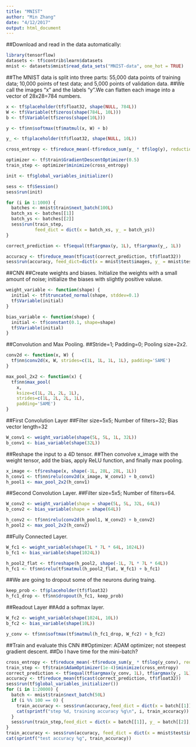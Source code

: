 ```yaml
---
title: "MNIST"
author: "Min Zhang"
date: "4/12/2017"
output: html_document
---
```

##Download and read in the data automatically:
```r
library(tensorflow)
datasets <- tf$contrib$learn$datasets
mnist <- datasets$mnist$read_data_sets("MNIST-data", one_hot = TRUE)
```

##The MNIST data is split into three parts: 55,000 data points of training data; 10,000 points of test data; and 5,000 points of validation data. 
##We call the images "x" and the labels "y".We can flatten each image into a vector of 28x28=784 numbers.

```r
x <- tf$placeholder(tf$float32, shape(NULL, 784L))
W <- tf$Variable(tf$zeros(shape(784L, 10L)))
b <- tf$Variable(tf$zeros(shape(10L)))
```

```r
y <- tf$nn$softmax(tf$matmul(x, W) + b)
```

```r
y_ <- tf$placeholder(tf$float32, shape(NULL, 10L))
```

```r
cross_entropy <- tf$reduce_mean(-tf$reduce_sum(y_ * tf$log(y), reduction_indices=1L))
```

```r
optimizer <- tf$train$GradientDescentOptimizer(0.5)
train_step <- optimizer$minimize(cross_entropy)
```

```r
init <- tf$global_variables_initializer()
```

```r
sess <- tf$Session()
sess$run(init)
```

```r
for (i in 1:1000) {
  batches <- mnist$train$next_batch(100L)
  batch_xs <- batches[[1]]
  batch_ys <- batches[[2]]
  sess$run(train_step,
           feed_dict = dict(x = batch_xs, y_ = batch_ys))
}
```

```r
correct_prediction <- tf$equal(tf$argmax(y, 1L), tf$argmax(y_, 1L))
```

```r
accuracy <- tf$reduce_mean(tf$cast(correct_prediction, tf$float32))
sess$run(accuracy, feed_dict=dict(x = mnist$test$images, y_ = mnist$test$labels))
```


##CNN
##Create weights and biases. Initialize the weights with a small amount of noise; initialize the biases with slightly positive valuse.
```r
weight_variable <- function(shape) {
  initial <- tf$truncated_normal(shape, stddev=0.1)
  tf$Variable(initial)
}

bias_variable <- function(shape) {
  initial <- tf$constant(0.1, shape=shape)
  tf$Variable(initial)
}
```


##Convolution and Max Pooling.
##Stride=1; Padding=0; Pooling size=2x2.
```r
conv2d <- function(x, W) {
  tf$nn$conv2d(x, W, strides=c(1L, 1L, 1L, 1L), padding='SAME')
}

max_pool_2x2 <- function(x) {
  tf$nn$max_pool(
    x, 
    ksize=c(1L, 2L, 2L, 1L),
    strides=c(1L, 2L, 2L, 1L), 
    padding='SAME')
}

```

##First Convolution Layer
##Filter size=5x5; Number of filters=32; Bias vector length=32
```r
W_conv1 <- weight_variable(shape(5L, 5L, 1L, 32L))
b_conv1 <- bias_variable(shape(32L))
```

##Reshape the input to a 4D tensor.
##Then convolve x_image with the weight tensor, add the bias, apply ReLU function, and finally max pooling.
```r
x_image <- tf$reshape(x, shape(-1L, 28L, 28L, 1L))
h_conv1 <- tf$nn$relu(conv2d(x_image, W_conv1) + b_conv1)
h_pool1 <- max_pool_2x2(h_conv1)
```

##Second Convolution Layer.
##Filter size=5x5; Number of filters=64.
```r
W_conv2 <- weight_variable(shape = shape(5L, 5L, 32L, 64L))
b_conv2 <- bias_variable(shape = shape(64L))

h_conv2 <- tf$nn$relu(conv2d(h_pool1, W_conv2) + b_conv2)
h_pool2 <- max_pool_2x2(h_conv2)

```

##Fully Connected Layer.
```r
W_fc1 <- weight_variable(shape(7L * 7L * 64L, 1024L))
b_fc1 <- bias_variable(shape(1024L))

h_pool2_flat <- tf$reshape(h_pool2, shape(-1L, 7L * 7L * 64L))
h_fc1 <- tf$nn$relu(tf$matmul(h_pool2_flat, W_fc1) + b_fc1)
```

##We are going to dropout some of the neurons during traing.
```r
keep_prob <- tf$placeholder(tf$float32)
h_fc1_drop <- tf$nn$dropout(h_fc1, keep_prob)
```

##Readout Layer
##Add a softmax layer.
```r
W_fc2 <- weight_variable(shape(1024L, 10L))
b_fc2 <- bias_variable(shape(10L))

y_conv <- tf$nn$softmax(tf$matmul(h_fc1_drop, W_fc2) + b_fc2)
```

##Train and evaluate this CNN
##Optimizer: ADAM optimizer; not steepest gradient descent.
##Do I have time for the mini-batch?
```r
cross_entropy <- tf$reduce_mean(-tf$reduce_sum(y_ * tf$log(y_conv), reduction_indices=1L))
train_step <- tf$train$AdamOptimizer(1e-4)$minimize(cross_entropy)
correct_prediction <- tf$equal(tf$argmax(y_conv, 1L), tf$argmax(y_, 1L))
accuracy <- tf$reduce_mean(tf$cast(correct_prediction, tf$float32))
sess$run(tf$global_variables_initializer())
for (i in 1:20000) {
  batch <- mnist$train$next_batch(50L)
  if (i %% 100 == 0) {
    train_accuracy <- sess$run(accuracy,feed_dict = dict(x = batch[[1]], y_ = batch[[2]], keep_prob = 1.0))
    cat(sprintf("step %d, training accuracy %g\n", i, train_accuracy))
  }
  sess$run(train_step,feed_dict = dict(x = batch[[1]], y_ = batch[[2]], keep_prob = 0.5))
}
train_accuracy <- sess$run(accuracy, feed_dict = dict(x = mnist$test$images, y_ = mnist$test$labels, keep_prob = 1.0))
cat(sprintf("test accuracy %g", train_accuracy))
```